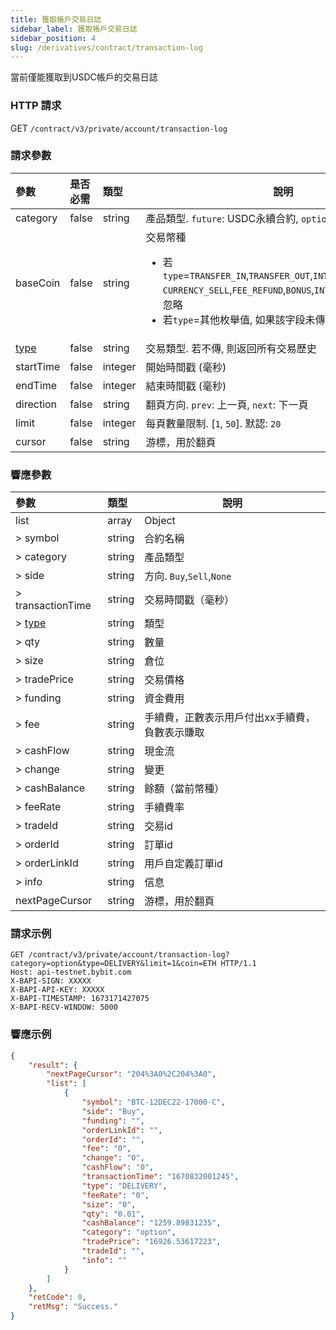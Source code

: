 ```yaml
---
title: 獲取帳戶交易日誌
sidebar_label: 獲取帳戶交易日誌
sidebar_position: 4
slug: /derivatives/contract/transaction-log
---
```


當前僅能獲取到USDC帳戶的交易日誌

### HTTP 請求
GET `/contract/v3/private/account/transaction-log`

### 請求參數
| 參數 | 是否必需 | 類型 | 說明|
|:----- |:-------|:-----|------ |
|category |false |string |產品類型. `future`: USDC永續合約, `option` |
|baseCoin |false |string |交易幣種<ul><li>若`type`=`TRANSFER_IN`,`TRANSFER_OUT`,`INTEREST`,`CURRENCY_BUY`,<br/>`CURRENCY_SELL`,`FEE_REFUND`,`BONUS`,`INTEREST`, 該字段將會被忽略</li><li>若`type`=其他枚舉值, 如果該字段未傳，將返回所有紀錄</li> </ul>|
|[type](../enum#type) |false |string |交易類型. 若不傳, 則返回所有交易歷史 |
|startTime |false |integer |開始時間戳 (毫秒)|
|endTime |false |integer |結束時間戳 (毫秒)|
|direction |false |string |翻頁方向. `prev`: 上一頁, `next`: 下一頁|
|limit |false |integer |每頁數量限制. [`1`, `50`]. 默認: `20`|
|cursor |false |string |游標，用於翻頁|

### 響應參數
| 參數 | 類型 | 說明|
|:----- |:-----|------ |
|list |array |Object |
|> symbol |string |合約名稱 |
|> category |string |產品類型|
|> side |string |方向. `Buy`,`Sell`,`None`|
|> transactionTime	|string |交易時間戳（毫秒）|
|> [type](../enum#type) |string |類型 |
|> qty	|string	|數量|
|> size |string |倉位|
|> tradePrice |string |交易價格|
|> funding	|string	|資金費用|
|> fee	|string	|手續費，正數表示用戶付出xx手續費，負數表示賺取|
|> cashFlow |string |現金流|
|> change |string |變更|
|> cashBalance	|string	|餘額（當前幣種）|
|> feeRate	|string	|手續費率|
|> tradeId	|string |交易id|
|> orderId	|string	|訂單id|
|> orderLinkId	|string	|用戶自定義訂單id|
|> info	|string	|信息|
|nextPageCursor	|string	|游標，用於翻頁|

### 請求示例

```http
GET /contract/v3/private/account/transaction-log?category=option&type=DELIVERY&limit=1&coin=ETH HTTP/1.1
Host: api-testnet.bybit.com
X-BAPI-SIGN: XXXXX
X-BAPI-API-KEY: XXXXX
X-BAPI-TIMESTAMP: 1673171427075
X-BAPI-RECV-WINDOW: 5000
```

### 響應示例

```json
{
    "result": {
        "nextPageCursor": "204%3A0%2C204%3A0",
        "list": [
            {
                "symbol": "BTC-12DEC22-17000-C",
                "side": "Buy",
                "funding": "",
                "orderLinkId": "",
                "orderId": "",
                "fee": "0",
                "change": "0",
                "cashFlow": "0",
                "transactionTime": "1670832001245",
                "type": "DELIVERY",
                "feeRate": "0",
                "size": "0",
                "qty": "0.01",
                "cashBalance": "1259.89831235",
                "category": "option",
                "tradePrice": "16926.53617223",
                "tradeId": "",
                "info": ""
            }
        ]
    },
    "retCode": 0,
    "retMsg": "Success."
}
```